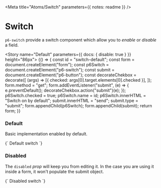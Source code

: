 
<Meta title="Atoms/Switch" parameters={{ notes: readme }} />

# Switch

`p6-switch` provide a switch component which allow you to _enable_ or _disable_ a field.

<Story name="Default" parameters={{ docs: { disable: true } }} height="86px">
  {() => {
    const id = "switch-default";
    const form = document.createElement("form");
    const p6Switch = document.createElement("p6-switch");
    const submit = document.createElement("p6-button");
    const decorateChekbox = decorate([
      (args) => [{ checked: args[0].target.elements[0].checked }],
    ]);
    form.method = "get";
    form.addEventListener("submit", (e) => {
      e.preventDefault();
      decorateChekbox.action("submit")(e);
    });
    p6Switch.checked = true;
    p6Switch.name = id;
    p6Switch.innerHTML = "Switch on by default";
    submit.innerHTML = "send";
    submit.type = "submit";
    form.appendChild(p6Switch);
    form.appendChild(submit);
    return form;
  }}
</Story>

### Default

Basic implementation enabled by default.

<Preview>
  <Story name="Enabled" height="44px">
    {`
    <p6-switch checked="true" name="switch-enabled">
      Default switch
    </p6-switch>
  `}
  </Story>
</Preview>

### Disabled

The `disabled` _prop_ will keep you from editing it. In the case you are using it inside a form, it won't populate the submit object.

<Preview>
  <Story name="Disabled" height="44px">
    {`
    <p6-switch checked="true" disabled="true" name="switch-disabled">
      Disabled switch
    </p6-switch>
  `}
  </Story>
</Preview>
